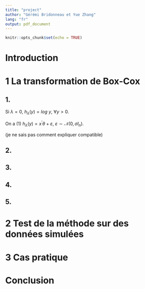 ```yaml
---
title: "project"
author: "Gérémi Bridonneau et Yue Zhang"
lang: "fr"
output: pdf_document
---
```


```r
knitr::opts_chunk$set(echo = TRUE)
```

# Introduction


# 1 La transformation de Box-Cox

## 1.

Si $\lambda = 0$, $h_{\lambda}(y) = log\ y$, $\forall y>0$.

On a $(1)$ $h_{\lambda}(y) = x^{'} \theta + \varepsilon$, $\varepsilon \sim \mathcal{N}(0, \sigma I_n)$.

(je ne sais pas comment expliquer compatible)


## 2.

## 3.

## 4.

## 5.


# 2 Test de la méthode sur des données simulées



# 3 Cas pratique



# Conclusion

